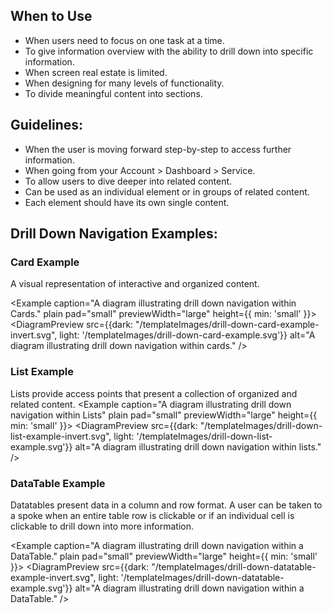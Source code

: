 
## When to Use
- When users need to focus on one task at a time.
- To give information overview with the ability to drill down into specific information.
- When screen real estate is limited.
- When designing for many levels of functionality.
- To divide meaningful content into sections.

## Guidelines:
- When the user is moving forward step-by-step to access further information.
- When going from your Account > Dashboard > Service.
- To allow users to dive deeper into related content.
- Can be used as an individual element or in groups of related content.
- Each element should have its own single content.

## Drill Down Navigation Examples:

### Card Example
A visual representation of interactive and organized content.

<Example caption="A diagram illustrating drill down navigation within Cards." plain pad="small" previewWidth="large" height={{ min: 'small' }}>
<DiagramPreview src={{dark: "/templateImages/drill-down-card-example-invert.svg", light: '/templateImages/drill-down-card-example.svg'}} alt="A diagram illustrating drill down navigation within cards." />
</Example>

<Example plain>
<DrillDownCardExample />
</Example>

### List Example
Lists provide access points that present a collection of organized and related content.
<Example caption="A diagram illustrating drill down navigation within Lists" plain pad="small" previewWidth="large" height={{ min: 'small' }}>
<DiagramPreview src={{dark: "/templateImages/drill-down-list-example-invert.svg", light: '/templateImages/drill-down-list-example.svg'}} alt="A diagram illustrating drill down navigation within lists." />
</Example>

<Example plain>
<DrillDownListExample />
</Example>

### DataTable Example
Datatables present data in a column and row format. A user can be taken to a spoke when an entire table row is clickable or if an individual cell is clickable to drill down into more information.

<Example caption="A diagram illustrating drill down navigation within a DataTable." plain pad="small" previewWidth="large" height={{ min: 'small' }}>
<DiagramPreview src={{dark: "/templateImages/drill-down-datatable-example-invert.svg", light: '/templateImages/drill-down-datatable-example.svg'}} alt="A diagram illustrating drill down navigation within a DataTable." />
</Example>

<Example plain>
<DrillDownDataTableExample />
</Example>